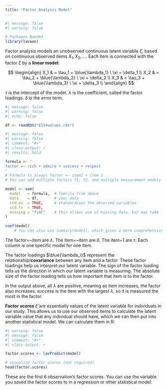 ```yaml
---
title: "Factor Analysis Model"
---
```


```r
#| message: false
#| warning: false

# Packages Needed
library(lavaan)
```

Factor analysis models an unobserved continuous latent variable $\xi$, based on continuous observed items $X_1, X_2, \dots$. Each item is connected with the factor $\xi$ by a **linear model**:

$$
\begin{align}
X_1 & = \tau_1 + \blue{\lambda_1} \ \xi + \delta_1 \\
X_2 & = \tau_2 + \blue{\lambda_2} \ \xi + \delta_2 \\
X_3 & = \tau_3 + \blue{\lambda_3} \ \xi + \delta_3 \\
\end{align}
$$

::: small
$\tau$ is the intercept of the model. $\lambda$ is the coefficient, called the factor loadings. $\delta$ is the error term.
:::

```r
#| message: false
#| warning: false
#| echo: false

df <- readRDS("ESS4values.rds")
```

```r
#| message: false
#| warning: false
#| comment: "#>"
#| class-output: r
#| results: hold

formula <- '
factor =~ rich + admire + success + respect
'
# Formula is always factor =~ item1 + item 2
# You can add multiple factors f1, f2, and multiple measurement models together

model <- sem(
  model   = formula,  # fomrula from above
  data    = df,       # your data
  std.ov  = TRUE,     # standardises the observed variables
  std.lv  = TRUE,
  missing = "fiml"    # this allows use of missing data, but may take longer
)
      
coef(model)
    # You can also use summary(model), which gives a more comprehensive output
```

::: small
The factor=\~item are $\lambda$. The item\~\~item are $\delta$. The item\~1 are $\tau$. Each column is one specific model for one item.
:::

The factor loadings $\blue{\lambda_i}$ represent the relationship/**covariance** between any item and a factor. These factor loadings help us interpret our latent variable. The sign of the factor loading tells us the direction in which our latent variable is measuring. The absolute size of the factor loading tells us how important that item is to the factor.

::: small
In the output above, all $\lambda$ are positive, meaning as item increases, the factor also increases. *success* is the item with the largest $\lambda$, so it is measured the most in the factor.
:::

**Factor scores** $\widehat\xi$ are essentially values of the latent variable for individuals in our study. This allows us to use our observed items to calculate the latent variable value that any individual should have, which we can then put into another statistical model. We can calculate them in R:

```r
#| warning: false
#| message: false
#| comment: "#>"
#| class-output: r

factor.scores <- lavPredict(model)

# visualise factor scores (not required)
head(factor.scores)
```

::: small
These are the first 6 observation's factor scores. You can use the variable you saved the factor scores to in a regression or other statistical model.
:::

